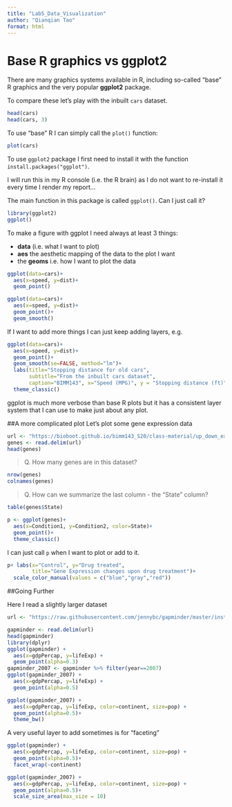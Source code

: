 ```yaml
---
title: "Lab5_Data_Visualization"
author: "Qianqian Tao"
format: html
---
```


# Base R graphics vs ggplot2

There are many graphics systems available in R, including so-called "base" R graphics and the very popular **ggplot2** package.

To compare these let's play with the inbuilt `cars` dataset.

```r
head(cars)
head(cars, 3)
```


To use "base" R I can simply call the `plot()` function:

```r
plot(cars)
```

To use `ggplot2` package I first need to install it with the function `install.packages("ggplot")`.

I will run this in my R console (i.e. the R brain) as I do not want to re-install it every time I render my report...

The main function in this package is called `ggplot()`. Can I just call it? 
```r
library(ggplot2)
ggplot()
```


To make a figure with ggplot I need always at least 3 things: 

- **data** (i.e. what I want to plot)
- **aes** the aesthetic mapping of the data to the plot I want
- the **geoms** i.e. how I want to plot the data 
```r
ggplot(data=cars)+
  aes(x=speed, y=dist)+
  geom_point()
```

```r
ggplot(data=cars)+
  aes(x=speed, y=dist)+
  geom_point()+
  geom_smooth()
```
If I want to add more things I can just keep adding layers, e.g. 
```r
ggplot(data=cars)+
  aes(x=speed, y=dist)+
  geom_point()+
  geom_smooth(se=FALSE, method="lm")+
  labs(title="Stopping distance for old cars", 
       subtitle="From the inbuilt cars dataset",
       caption="BIMM143", x="Speed (MPG)", y = "Stopping distance (ft)")+
  theme_classic()
```

ggplot is much more verbose than base R plots but it has a consistent layer system that I can use to make just about any plot.

##A more complicated plot
Let's plot some gene expression data 
```r
url <- "https://bioboot.github.io/bimm143_S20/class-material/up_down_expression.txt"
genes <- read.delim(url)
head(genes)

```

> Q. How many genes are in this dataset?

```r
nrow(genes)
colnames(genes)
```

> Q. How can we summarize the last column - the "State" column? 

```r
table(genes$State)
```

```r
p <- ggplot(genes)+
  aes(x=Condition1, y=Condition2, color=State)+
  geom_point()+
  theme_classic()

```
I can just call `p` when I want to plot or add to it. 
```r
p+ labs(x="Control", y="Drug treated", 
        title="Gene Expression changes upon drug treatment")+
  scale_color_manual(values = c("blue","gray","red"))

```

##Going Further

Here I read a slightly larger dataset 
```r
url <- "https://raw.githubusercontent.com/jennybc/gapminder/master/inst/extdata/gapminder.tsv"

gapminder <- read.delim(url)
head(gapminder)
library(dplyr)
ggplot(gapminder) +
  aes(x=gdpPercap, y=lifeExp) +
  geom_point(alpha=0.3)
gapminder_2007 <- gapminder %>% filter(year==2007)
ggplot(gapminder_2007) +
  aes(x=gdpPercap, y=lifeExp) +
  geom_point(alpha=0.5)

ggplot(gapminder_2007) +
  aes(x=gdpPercap, y=lifeExp, color=continent, size=pop) +
  geom_point(alpha=0.5)+
  theme_bw()
```
A very useful layer to add sometimes is for "faceting"

```r
ggplot(gapminder) +
  aes(x=gdpPercap, y=lifeExp, color=continent, size=pop) +
  geom_point(alpha=0.5)+
  facet_wrap(~continent)
```

```r
ggplot(gapminder_2007) +
  aes(x=gdpPercap, y=lifeExp, color=continent, size=pop) +
  geom_point(alpha=0.5)+
  scale_size_area(max_size = 10)
```


